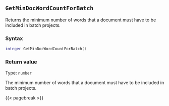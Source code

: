 ## `GetMinDocWordCountForBatch`

Returns the minimum number of words that a document must have to be included in batch projects.

### Syntax {-}


``` .lua
integer GetMinDocWordCountForBatch()
```

### Return value {-}

Type: `number` \

The minimum number of words that a document must have to be included in batch projects.

{{< pagebreak >}}


